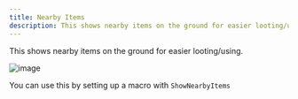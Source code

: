 ```yaml
---
title: Nearby Items
description: This shows nearby items on the ground for easier looting/using.
---
```


This shows nearby items on the ground for easier looting/using.  

![image](https://github.com/user-attachments/assets/adf8c7c3-44cf-485f-ace7-2c07cf0b6b55)

You can use this by setting up a macro with `ShowNearbyItems`